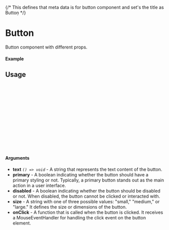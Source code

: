 
{/* This defines that meta data is for button component and set's the title as Buttoṇ */}

<Meta of={Button} title="Button" />

# Button

Button component with different props.

#### Example

<Canvas of={Button.Primary} />

## Usage

```ts
import {Button} from "@dhashdev/dhashdev-component-library";

const ExampleComponent = () => {
  return (
      <Button
        size={"small"}
        text={"Button"}
        onClick={()=> console.log("Clicked")}
        primary
      />
  );
};

export default Example;
```

#### Arguments

- **text** _`() => void`_ - A string that represents the text content of the button.
- **primary** - A boolean indicating whether the button should have a primary styling or not. Typically, a primary button stands out as the main action in a user interface.
- **disabled** - A boolean indicating whether the button should be disabled or not. When disabled, the button cannot be clicked or interacted with.
- **size** - A string with one of three possible values: "small," "medium," or "large." It defines the size or dimensions of the button.
- **onClick** - A function that is called when the button is clicked. It receives a MouseEventHandler for handling the click event on the button element.

